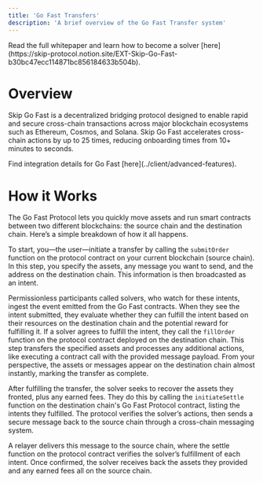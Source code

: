 ```yaml
---
title: 'Go Fast Transfers'
description: 'A brief overview of the Go Fast Transfer system'
---
```


<Info>
Read the full whitepaper and learn how to become a solver [here](https://skip-protocol.notion.site/EXT-Skip-Go-Fast-b30bc47ecc114871bc856184633b504b).
</Info>

# Overview
Skip Go Fast is a decentralized bridging protocol designed to enable rapid and secure cross-chain transactions across major blockchain ecosystems such as Ethereum, Cosmos, and Solana. Skip Go Fast accelerates cross-chain actions by up to 25 times, reducing onboarding times from 10+ minutes to seconds.

<Info>
Find integration details for Go Fast [here](../client/advanced-features).
</Info>

# How it Works
The Go Fast Protocol lets you quickly move assets and run smart contracts between two different blockchains: the source chain and the destination chain. Here’s a simple breakdown of how it all happens.

To start, you—the user—initiate a transfer by calling the `submitOrder` function on the protocol contract on your current blockchain (source chain). In this step, you specify the assets, any message you want to send, and the address on the destination chain. This information is then broadcasted as an intent.

Permissionless participants called solvers, who watch for these intents, ingest the event emitted from the Go Fast contracts. When they see the intent submitted, they evaluate whether they can fulfill the intent based on their resources on the destination chain and the potential reward for fulfilling it. If a solver agrees to fulfill the intent, they call the `fillOrder` function on the protocol contract deployed on the destination chain. This step transfers the specified assets and processes any additional actions, like executing a contract call with the provided message payload. From your perspective, the assets or messages appear on the destination chain almost instantly, marking the transfer as complete.

After fulfilling the transfer, the solver seeks to recover the assets they fronted, plus any earned fees. They do this by calling the `initiateSettle` function on the destination chain's Go Fast Protocol contract, listing the intents they fulfilled. The protocol verifies the solver’s actions, then sends a secure message back to the source chain through a cross-chain messaging system.

A relayer delivers this message to the source chain, where the settle function on the protocol contract verifies the solver’s fulfillment of each intent. Once confirmed, the solver receives back the assets they provided and any earned fees all on the source chain.
